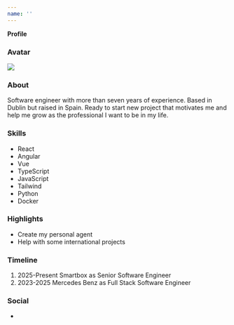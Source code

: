 ```yaml
---
name: ''
---
```

**Profile**
### Avatar
![](/notion/26ba0b87-60a7-8020-a5d8-c079a92a0b24/img-2.jpeg)
### About
Software engineer with more than seven years of experience. Based in Dublin but raised in Spain.
Ready to start new project that motivates me and help me grow as the professional I want to be in my life.
### Skills
- React
- Angular
- Vue
- TypeScript
- JavaScript
- Tailwind
- Python
- Docker
### Highlights
- Create my personal agent
- Help with some international projects
### Timeline
1. 2025-Present Smartbox as Senior Software Engineer
1. 2023-2025 Mercedes Benz as Full Stack Software Engineer
### Social
- 
